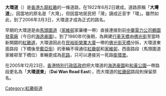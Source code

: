 {{Infobox Hong Kong Road
| 中文街道名稱    = 大環道
| 英文街道名稱    = Dai Wan Road
| 圖片    = File:Tai Wan Road.jpg
| 圖片說明    = 
| 路段總長度    = 0.2
| 行車線數量    = 2線
| 所在地區    = {{HK}}[[九龍|九龍]][[九龍城區|九龍城區]]
| 起點    = [[紅磡|大環]][[馬頭圍道|馬頭圍道]]
| 終點    = [[紅磡|大環]][[佛光街|佛光街]]天橋底（死路）
| 道路命名日期    =  2006年3月3日 
| 道路舊名資料    =  大灣道
| 通車日期    =  1922年6月2日
}}
{{Infobox Hong Kong Road
| 中文街道名稱    = 大環道東
| 英文街道名稱    = Dai Wan Road East
| 圖片    = File:Tai Wan Road East.JPG
| 圖片說明    = 
| 路段總長度    = 0.3
| 行車線數量    = 2線
| 所在地區    = {{HK}}[[九龍|九龍]][[九龍城區|九龍城區]]
| 起點    = [[紅磡|紅磡]][[佛光街|佛光街]]天橋及[[紅磡道|紅磡道]]交界
| 終點    = [[紅磡|紅磡]][[戴亞街|戴亞街]]
| 道路命名日期    =  2005年12月23日
| 道路舊名資料    =  大灣道、大環道
| 通車日期    =  1922年6月2日
}}

'''大環道'''（{{lang-en|Dai Wan Road}}）是[[香港|香港]][[九龍|九龍]][[紅磡|紅磡]]的一條道路，在1922年6月2日建成。道路原稱「'''大灣道'''」，因當地的原名是「大灣」，但因當地居民把「灣」讀成近音字「環」。雖然如此，到了2006年3月3日，大環道才成為正式的路名。

早期的大環道是由[[馬頭圍道|馬頭圍道]]（[[家維邨|家維邨]]家廉樓一帶）直接連接到前[[中華電力公司|中華電力公司]][[鶴園發電廠|鶴園發電廠]]（今日的[[海逸豪園|海逸豪園]]）。到了1980年代後期，為興建[[行車天橋|行車天橋]]由[[佛光街|佛光街]]至當時新開闢的[[紅磡道|紅磡道]]，大環道因此在[[民裕街|民裕街]][[榮業大廈|榮業大廈]]一帶的[[佛光街|佛光街天橋]]分拆，大環道東面路段（下橋後至[[戴亞街|戴亞街]]）的車輛不得通往[[紅磡邨|紅磡邨]]和[[家維邨|家維邨]]，西面路段（馬頭圍道家維邨至下橋位）車輛更成為[[死路|死路]]，只可以連接另一死路[[衛環里|衛環里]]。

在2005年12月23日，[[香港特別行政區政府|香港特別行政區政府]]把大環道的[[海逸豪園|海逸豪園]]和[[和黃公園|和黃公園]]一帶路段更名為「'''大環道東'''」（'''Dai Wan Road East'''），而大環道的[[紅磡邨|紅磡邨]]路段則保留原名。

[[Category:紅磡街道|Category:紅磡街道]]

{{HK-road-stub}}